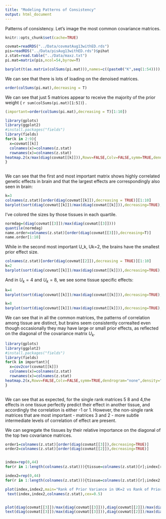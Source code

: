 ```yaml
---
title: "Modeling Patterns of Consistency"
output: html_document
---
```

Patterns of consistency. Let's image the most common covariance matrices.

```r
knitr::opts_chunk$set(cache=TRUE)
```

```r
covmat=readRDS("../Data/covmatAug13withED.rds")
pis=readRDS("../Data/pisAug13withED.rds")$pihat
z.stat=read.table("../Data/maxz.txt")
pi.mat=matrix(pis,ncol=54,byrow=T)

barplot(t(as.matrix(colSums(pi.mat))),names=c((paste0("K",seq(1:54)))),las=2,cex.names=0.5,main="PiHat")
```

We can see that there is lots of loading on the denoised matrices.
```r
order(colSums(pi.mat),decreasing = T)
```

We can see that just 5 matrices appear to receive the majority of the prior weight ( `r sum(colSums(pi.mat)[1:5])`) .

```r
(important=order(colSums(pi.mat),decreasing = T)[1:10])
```

```r
library(gplots)
library(ggplot2)
#install.packages("fields")
library(fields)
for(k in 2:9){
  x=covmat[[k]]
  colnames(x)=colnames(z.stat)
  rownames(x)=colnames(z.stat)
heatmap.2(x/max(diag(covmat[[k]])),Rowv=FALSE,Colv=FALSE,symm=TRUE,dendrogram="none",density="none",trace="none",col=redblue(256),main=paste0("HeatMapofNormalizedUk",k),cexRow=0.5,cexCol=0.5,symkey=T,symbreaks=T)
}
 


```
We can see that the first and most important matrix shows highly correlated genetic effects in brain and that the largest effects are correspondingly also seen in brain:
```r
k=3
colnames(z.stat)[order(diag(covmat[[k]]),decreasing = TRUE)][1:10]
barplot(sort(diag(covmat[[k]])/max(diag(covmat[[k]])),decreasing=TRUE),names=colnames(z.stat)[order(diag(covmat[[k]]),decreasing=TRUE)],las=2,col=c(rep("green",11),rep("orange",11),rep("magenta",11),rep("red",11)),main=paste0("PriorEffectSizeUk",k),cex.names = .5)
```

I've colored the sizes by those tissues in each quartile.

```r
normdag=(diag(covmat[[3]])/max(diag(covmat[[3]])))
quantile(normdag)
name.order=colnames(z.stat)[order(diag(covmat[[3]]),decreasing=T)]
name.order[1:10]

```

While in the second most important U_k, Uk=2, the brains have the smallest prior effect size.

```r
colnames(z.stat)[order(diag(covmat[[2]]),decreasing = TRUE)][1:10]
k=2
barplot(sort(diag(covmat[[k]])/max(diag(covmat[[k]])),decreasing=TRUE),names=colnames(z.stat)[order(diag(covmat[[k]]),decreasing=TRUE)],las=2,col=c(rep("green",11),rep("orange",11),rep("magenta",11),rep("red",11)),main=paste0("PriorEffectSizeUk",k),cex.names = 0.5)
```


And in $U_k=4$ and $U_k=8$, we see some tissue specific effects:

```r

k=4
barplot(sort(diag(covmat[[k]])/max(diag(covmat[[k]])),decreasing=TRUE),names=colnames(z.stat)[order(diag(covmat[[k]]),decreasing=TRUE)],las=2,col=c(rep("green",11),rep("orange",11),rep("magenta",11),rep("red",11)),main=paste0("PriorEffectSizeUk",k),cex.names = 0.5)

k=8
barplot(sort(diag(covmat[[k]])/max(diag(covmat[[k]])),decreasing=TRUE),names=colnames(z.stat)[order(diag(covmat[[k]]),decreasing=TRUE)],las=2,col=c(rep("green",11),rep("orange",11),rep("magenta",11),rep("red",11)),main=paste0("PriorEffectSizeUk",k),cex.names = 0.5)


```

We can see that in all the common matrices, the patterns of correlation among tissue are distinct, but brains seem consistently correalted even though occasionally they may have large or small prior effects, as reflected on the diagonal of the covariance matrix $U_{k}$.

```r
library(gplots)
library(ggplot2)
#install.packages("fields")
library(fields)
for(k in important){
  x=cov2cor(covmat[[k]])
  colnames(x)=colnames(z.stat)
  rownames(x)=colnames(z.stat)
heatmap.2(x,Rowv=FALSE,Colv=FALSE,symm=TRUE,dendrogram="none",density="none",trace="none",col=redblue(256),main=paste0("HeatMapofCov2CorU_k",k),cexRow=0.5,cexCol=0.5,symkey=T,symbreaks=T)
}
 
```

We can see that as expected, for the single rank matrices 5 8 and 4,the effects in one tissue perfectly predict their effect in another tissue, and accordingly the correlation is either -1 or 1. However, the non-single rank matrices that are most important - matrices 3 and 2 - more subtle intermediate levels of correlation of effect are present.


We can segregate the tissues by their relative importance on the diagonal of the top two covariance matrices.
```r
order1=colnames(z.stat)[order(diag(covmat[[3]]),decreasing=TRUE)]
order2=colnames(z.stat)[order(diag(covmat[[2]]),decreasing=TRUE)]


index=rep(0,44)
for(r in 1:length(colnames(z.stat))){tissue=colnames(z.stat)[r];index[r]=which(order1==tissue)}

index2=rep(0,44)
for(r in 1:length(colnames(z.stat))){tissue=colnames(z.stat)[r];index2[r]=which(order2==tissue)}

plot(index,index2,main="Rank of Prior Variance in UK=2 vs Rank of Prior Variance in Uk=3",xlab="Rank in Uk=3",ylab="Rank in Uk=2")
 text(index,index2,colnames(z.stat),cex=0.5)


plot(diag(covmat[[3]])/max(diag(covmat[[3]])),diag(covmat[[2]])/max(diag(covmat[[2]])),main="Prior variance in Uk2 vs Prior Variance in Uk3",xlab="Prior variance in Uk3",ylab="Prior Variance in Uk=2")
text(diag(covmat[[3]])/max(diag(covmat[[3]])),diag(covmat[[2]])/max(diag(covmat[[2]])),colnames(z.stat),cex=0.5)
```

